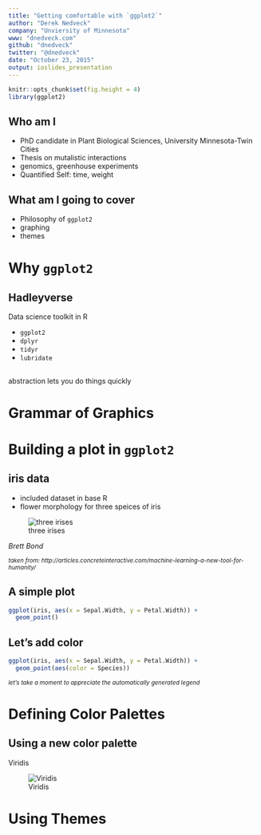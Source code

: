 ```yaml
---
title: "Getting comfortable with `ggplot2`"
author: "Derek Nedveck"
company: "Unviersity of Minnesota"
www: "dnedveck.com"
github: "dnedveck"
twitter: "@dnedveck"
date: "October 23, 2015"
output: ioslides_presentation
---
```


```r
knitr::opts_chunk$set(fig.height = 4)
library(ggplot2)
```


## Who am I

- PhD candidate in Plant Biological Sciences, University Minnesota-Twin Cities
- Thesis on mutalistic interactions
 - genomics, greenhouse experiments
- Quantified Self: time, weight

## What am I going to cover

- Philosophy of `ggplot2`
- graphing
- themes

# Why `ggplot2`

## Hadleyverse

Data science toolkit in R

- `ggplot2`
- `dplyr`
- `tidyr`
- `lubridate`

## 

abstraction lets you do things quickly







# Grammar of Graphics




# Building a plot in `ggplot2`

## iris data

- included dataset in base R
- flower morphology for three speices of iris

![three irises](./content/iris.png)

*Brett Bond*

^*taken from: http://articles.concreteinteractive.com/machine-learning-a-new-tool-for-humanity/*^


## A simple plot

```r
ggplot(iris, aes(x = Sepal.Width, y = Petal.Width)) + 
  geom_point() 
```

## Let's add color

```r
ggplot(iris, aes(x = Sepal.Width, y = Petal.Width)) + 
  geom_point(aes(color = Species)) 
```

^*let's take a moment to appreciate the automatically generated legend*^


# Defining Color Palettes

## Using a new color palette
Viridis

![Viridis](./content/viridis.png)


# Using Themes



